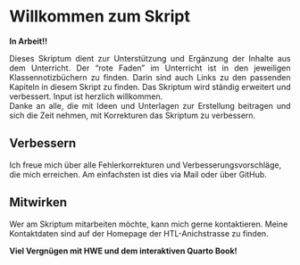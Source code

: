 # Willkommen zum Skript {.unnumbered}

**In Arbeit!!**

<div style="text-align: justify">
Dieses Skriptum dient zur Unterstützung und Ergänzung der Inhalte aus dem Unterricht. Der "rote Faden" im Unterricht ist in den jeweiligen Klassennotizbüchern zu finden. Darin sind auch Links zu den passenden Kapiteln in diesem Skript zu finden.
Das Skriptum wird ständig erweitert und verbessert. Input ist herzlich willkommen.  
Danke an alle, die mit Ideen und Unterlagen zur Erstellung beitragen und sich die Zeit nehmen, mit Korrekturen das Skriptum zu verbessern.
</div>

## Verbessern
Ich freue mich über alle Fehlerkorrekturen und Verbesserungsvorschläge, die mich erreichen. Am einfachsten ist dies via Mail oder über GitHub. 
  
## Mitwirken
Wer am Skriptum mitarbeiten möchte, kann mich gerne kontaktieren. Meine Kontaktdaten sind auf der Homepage der HTL-Anichstrasse zu finden.
  
<strong>Viel Vergnügen mit HWE und dem interaktiven Quarto Book!</strong>

